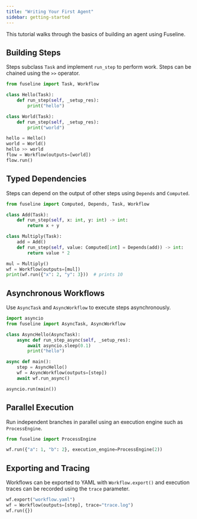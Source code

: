```yaml
---
title: "Writing Your First Agent"
sidebar: getting-started
---
```



This tutorial walks through the basics of building an agent using Fuseline.

## Building Steps

Steps subclass `Task` and implement `run_step` to perform work. Steps can be chained using the `>>` operator.

```python
from fuseline import Task, Workflow

class Hello(Task):
    def run_step(self, _setup_res):
        print("hello")

class World(Task):
    def run_step(self, _setup_res):
        print("world")

hello = Hello()
world = World()
hello >> world
flow = Workflow(outputs=[world])
flow.run()
```

## Typed Dependencies

Steps can depend on the output of other steps using `Depends` and `Computed`.

```python
from fuseline import Computed, Depends, Task, Workflow

class Add(Task):
    def run_step(self, x: int, y: int) -> int:
        return x + y

class Multiply(Task):
    add = Add()
    def run_step(self, value: Computed[int] = Depends(add)) -> int:
        return value * 2

mul = Multiply()
wf = Workflow(outputs=[mul])
print(wf.run({"x": 2, "y": 3}))  # prints 10
```

## Asynchronous Workflows

Use `AsyncTask` and `AsyncWorkflow` to execute steps asynchronously.

```python
import asyncio
from fuseline import AsyncTask, AsyncWorkflow

class AsyncHello(AsyncTask):
    async def run_step_async(self, _setup_res):
        await asyncio.sleep(0.1)
        print("hello")

async def main():
    step = AsyncHello()
    wf = AsyncWorkflow(outputs=[step])
    await wf.run_async()

asyncio.run(main())
```

## Parallel Execution

Run independent branches in parallel using an execution engine such as `ProcessEngine`.

```python
from fuseline import ProcessEngine

wf.run({"a": 1, "b": 2}, execution_engine=ProcessEngine(2))
```

## Exporting and Tracing

Workflows can be exported to YAML with `Workflow.export()` and execution traces can be recorded using the `trace` parameter.

```python
wf.export("workflow.yaml")
wf = Workflow(outputs=[step], trace="trace.log")
wf.run({})
```

